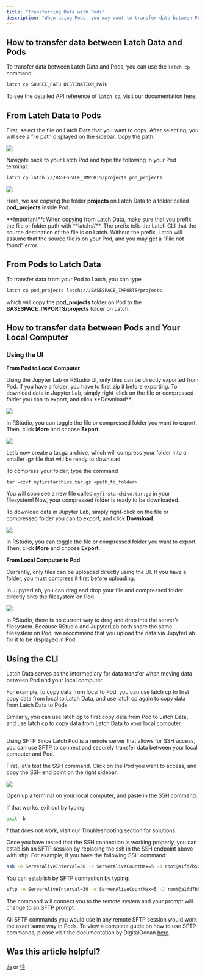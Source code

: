 ```yaml
---
title: "Transferring Data with Pods"
description: "When using Pods, you may want to transfer data between Pods and Latch Data, or between Pods and your local computer. "
---
```


## How to transfer data between Latch Data and Pods

To transfer data between Latch Data and Pods, you can use the `latch cp` command.

```bash
latch cp SOURCE_PATH DESTINATION_PATH
```

To see the detailed API reference of `latch cp`, visit our documentation [here](https://docs.latch.bio/subcommands.html#latch-cp).

## From Latch Data to Pods

First, select the file on Latch Data that you want to copy. After selecting, you will see a file path displayed on the sidebar. Copy the path.

![](/images/data-transfer-1.png)

Navigate back to your Latch Pod and type the following in your Pod terminal:

```bash
latch cp latch:///BASESPACE_IMPORTS/projects pod_projects
```

![](/images/data-transfer-2.png)

Here, we are copying the folder **projects** on Latch Data to a folder called **pod_projects** inside Pod.

<Tip>
  **Important**: When copying from Latch Data, make sure that you prefix the
  file or folder path with **latch://**. The prefix tells the Latch CLI that the
  source destination of the file is on Latch. Without the prefix, Latch will
  assume that the source file is on your Pod, and you may get a “File not found”
  error.
</Tip>

## From Pods to Latch Data

To transfer data from your Pod to Latch, you can type

```bash
latch cp pod_projects latch:///BASESPACE_IMPORTS/projects
```

which will copy the **pod_projects** folder on Pod to the **BASESPACE_IMPORTS/projects** folder on Latch.

## How to transfer data between Pods and Your Local Computer

### Using the UI

**From Pod to Local Computer**

<Tip>
  Using the Jupyter Lab or RStudio UI, only files can be directly exported from
  Pod. If you have a folder, you have to first zip it before exporting.
</Tip>

<Accordion title="If you are planning to download a folder, see how to compress it by opening the toggle here.">
  To download data in Jupyter Lab, simply right-click on the file or compressed folder you can to export, and click **Download**.

![](/images/data-transfer-3.png)

In RStudio, you can toggle the file or compressed folder you want to export. Then, click **More** and choose **Export**.

![](/images/data-transfer-4.png)

Let’s now create a tar.gz archive, which will compress your folder into a smaller .gz file that will be ready to download.

To compress your folder, type the command

```
tar -czvf myfirstarchive.tar.gz <path_to_folder>
```

You will soon see a new file called `myfirstarchive.tar.gz` in your filesystem! Now, your compressed folder is ready to be downloaded.

</Accordion>

To download data in Jupyter Lab, simply right-click on the file or compressed folder you can to export, and click **Download**.

![](/images/data-transfer-5.png)

In RStudio, you can toggle the file or compressed folder you want to export. Then, click **More** and choose **Export**.

**From Local Computer to Pod**

<Tip>
  Currently, only files can be uploaded directly using the UI. If you have a
  folder, you must compress it first before uploading.
</Tip>

In JupyterLab, you can drag and drop your file and compressed folder directly onto the filesystem on Pod.

![](/images/data-transfer.gif)

In RStudio, there is no current way to drag and drop into the server’s filesystem. Because RStudio and JupyterLab both share the same filesystem on Pod, we recommend that you upload the data via JupyterLab for it to be displayed in Pod.

## Using the CLI

Latch Data serves as the intermediary for data transfer when moving data between Pod and your local computer.

For example, to copy data from local to Pod, you can use latch cp to first copy data from local to Latch Data, and use latch cp again to copy data from Latch Data to Pods.

Similarly, you can use latch cp to first copy data from Pod to Latch Data, and use latch cp to copy data from Latch Data to your local computer.

##

Using SFTP
Since Latch Pod is a remote server that allows for SSH access, you can use SFTP to connect and securely transfer data between your local computer and Pod.

First, let’s test the SSH command. Click on the Pod you want to access, and copy the SSH end point on the right sidebar.

![](/images/data-transfer-6.png)

Open up a terminal on your local computer, and paste in the SSH command.

If that works, exit out by typing:

```bash
exit  b
```

f that does not work, visit our Troubleshooting section for solutions.

Once you have tested that the SSH connection is working properly, you can establish an SFTP session by replacing the ssh in the SSH endpoint above with sftp. For example, if you have the following SSH command:

```bash
ssh -o ServerAliveInterval=30 -o ServerAliveCountMax=5 -J root@a1fd7b5d7b5824b46b8671207e1124b6-610912349.us-west-2.elb.amazonaws.com root@172.20.227.129
```

You can establish by SFTP connection by typing:

```bash
sftp -o ServerAliveInterval=30 -o ServerAliveCountMax=5 -J root@a1fd7b5d7b5824b46b8671207e1124b6-610912349.us-west-2.elb.amazonaws.com root@172.20.227.129
```

The command will connect you to the remote system and your prompt will change to an SFTP prompt.

All SFTP commands you would use in any remote SFTP session would work the exact same way in Pods. To view a complete guide on how to use SFTP commands, please visit the documentation by DigitalOcean [here](https://www.digitalocean.com/community/tutorials/how-to-use-sftp-to-securely-transfer-files-with-a-remote-server).

## Was this article helpful?

[👍](https://gucjxnd0b2v.typeform.com/to/pHRudLeW?typeform-medium=embed-email#source=getting-started&answers-dba3616d-33cf-4869-9661-56a59736abc2=dba3616d-33cf-4869-9661-56a59736abc2-yes) or [👎](https://gucjxnd0b2v.typeform.com/to/pHRudLeW?typeform-medium=embed-email#source=getting-started&answers-dba3616d-33cf-4869-9661-56a59736abc2=dba3616d-33cf-4869-9661-56a59736abc2-no)
